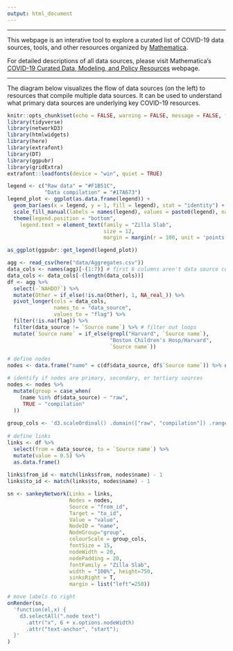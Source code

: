 ```yaml
---
output: html_document
---
```


<style type="text/css">
.navbar-header  {
    margin-left: -160px !important;
}
.main-container {
  max-width: 1500px;
  margin-left: auto;
  margin-right: auto;
}
</style>

******

This webpage is an interative tool to explore a curated list of COVID-19 data sources, tools, and other resources organized by [Mathematica](https://www.mathematica.org/).

For detailed descriptions of all data sources, please visit Mathematica’s [COVID-19 Curated Data, Modeling, and Policy Resources](https://www.mathematica.org/features/covid-19-curated-data-modeling-and-policy-resources) webpage.

******

The diagram below visualizes the flow of data sources (on the left) to resources that compile multiple data sources. It can be used to understand what primary data sources are underlying key COVID-19 resources. 

```r
knitr::opts_chunk$set(echo = FALSE, warning = FALSE, message = FALSE, fig.align='center')
library(tidyverse)
library(networkD3)
library(htmlwidgets)
library(here)
library(extrafont)
library(DT)
library(ggpubr)
library(gridExtra)
extrafont::loadfonts(device = "win", quiet = TRUE)
```

```r
legend <- c("Raw data" = "#F1B51C", 
            "Data compilation" = "#17A673")
legend_plot <- ggplot(as.data.frame(legend)) + 
  geom_bar(aes(x = legend, y = 1, fill = legend), stat = "identity") +
  scale_fill_manual(labels = names(legend), values = paste0(legend), name = "") +
  theme(legend.position = "bottom", 
    legend.text = element_text(family = "Zilla Slab", 
                               size = 12, 
                               margin = margin(r = 100, unit = 'points')))

as_ggplot(ggpubr::get_legend(legend_plot))
```

```r
agg <- read_csv(here("data/Aggregates.csv"))
data_cols <- names(agg)[-(1:7)] # first 6 columns aren't data source columns
data_cols <- data_cols[-(length(data_cols))]
df <- agg %>%
  select(-`NAHDO?`) %>%
  mutate(Other = if_else(!is.na(Other), 1, NA_real_)) %>%
  pivot_longer(cols = data_cols, 
               names_to = "data_source", 
               values_to = "flag") %>%
  filter(!is.na(flag)) %>%
  filter(data_source != `Source name`) %>% # filter out loops 
  mutate(`Source name` = if_else(grepl("Harvard", `Source name`), 
                                 "Boston Children's Hosp/Harvard", 
                                 `Source name`)) 

# define nodes
nodes <- data.frame("name" = c(df$data_source, df$`Source name`)) %>% unique()

# identify if nodes are primary, secondary, or tertiary sources
nodes <- nodes %>% 
  mutate(group = case_when(
    (name %in% df$data_source) ~ "raw", 
     TRUE ~ "compilation" 
  ))
  
group_cols <- 'd3.scaleOrdinal() .domain(["raw", "compilation"]) .range(["#F1B51C", "#17A673"])'
 
# define links 
links <- df %>% 
  select(from = data_source, to = `Source name`) %>% 
  mutate(value = 0.5) %>%
  as.data.frame() 
  
links$from_id <- match(links$from, nodes$name) - 1 
links$to_id <- match(links$to, nodes$name) - 1 

sn <- sankeyNetwork(Links = links, 
                    Nodes = nodes, 
                    Source = "from_id",
                    Target = "to_id", 
                    Value = "value", 
                    NodeID = "name", 
                    NodeGroup="group",
                    colourScale = group_cols, 
                    fontSize = 15,  
                    nodeWidth = 20, 
                    nodePadding = 20,
                    fontFamily = "Zilla Slab",
                    width = "100%", height=750,
                    sinksRight = T, 
                    margin = list("left"=250)) 

# move labels to right
onRender(sn,
  'function(el,x) {
    d3.selectAll(".node text")
      .attr("x", 6 + x.options.nodeWidth)
      .attr("text-anchor", "start");
  }'
) 
```



